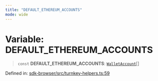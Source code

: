 ```yaml
---
title: "DEFAULT_ETHEREUM_ACCOUNTS"
mode: wide
---
```

  
# Variable: DEFAULT\_ETHEREUM\_ACCOUNTS

> `const` **DEFAULT\_ETHEREUM\_ACCOUNTS**: [`WalletAccount`](../WalletAccount/readme)[]

Defined in: [sdk-browser/src/turnkey-helpers.ts:59](https://github.com/tkhq/sdk/blob/main/packages/sdk-browser/src/turnkey-helpers.ts#L59)
